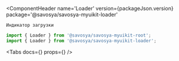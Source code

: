 
<Meta title='Components/Loader' component={Loader} id='Loader'/>

<ComponentHeader
    name='Loader'
    version={packageJson.version}
    package='@savosya/savosya-myuikit-loader'
>
    Индикатор загрузки
</ComponentHeader>

```jsx
import { Loader } from '@savosya/savosya-myuikit-root';
import { Loader } from '@savosya/savosya-myuikit-loader';
```

<Canvas of={LoaderStories.Sandbox} meta={LoaderStories}/>

<Tabs
    docs={<Description/>}
    props={<ArgsTable of={Loader}/>}
/>
